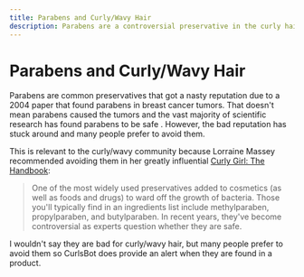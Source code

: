 ```yaml
---
title: Parabens and Curly/Wavy Hair
description: Parabens are a controversial preservative in the curly hair community.
---
```


# Parabens and Curly/Wavy Hair

Parabens are common preservatives that got a nasty reputation due to a 2004 paper that found parabens in breast cancer tumors. That doesn't mean parabens caused the tumors<InlineReference id="7" /> and the vast majority of scientific research has found parabens to be safe <InlineReference id="9" /><InlineReference id="8" />. However, the bad reputation has stuck around and many people prefer to avoid them.

This is relevant to the curly/wavy community because Lorraine Massey recommended avoiding them in her greatly influential [Curly Girl: The Handbook](https://amzn.to/40b2Jfr)<InlineReference id="6" />:

> One of the most widely used preservatives added to cosmetics (as well as foods and drugs) to ward off the growth of bacteria. Those you'll typically find in an ingredients list include methylparaben, propylparaben, and butylparaben. In recent years, they've become controversial as experts question whether they are safe.

I wouldn't say they are bad for curly/wavy hair, but many people prefer to avoid them so CurlsBot does provide an alert when they are found in a product.

<AutoReferencesList />
